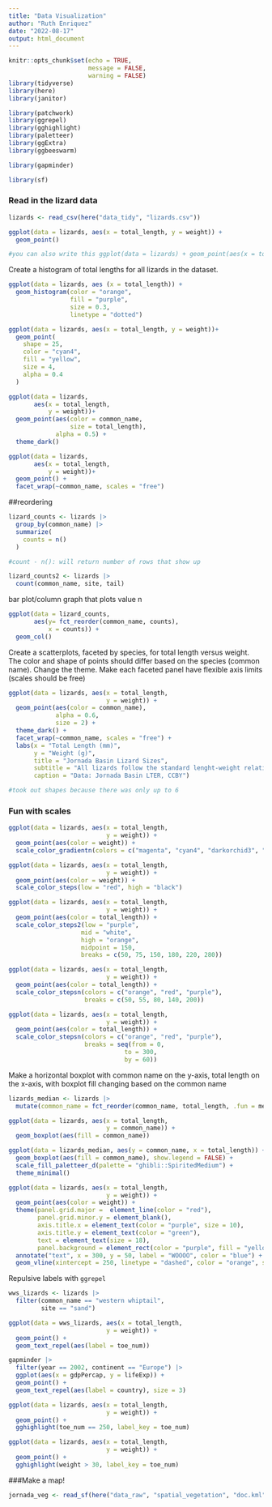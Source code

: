 ```yaml
---
title: "Data Visualization"
author: "Ruth Enriquez"
date: "2022-08-17"
output: html_document
---
```


```r
knitr::opts_chunk$set(echo = TRUE,
                      message = FALSE,
                      warning = FALSE)
library(tidyverse)
library(here)
library(janitor)

library(patchwork)
library(ggrepel)
library(gghighlight)
library(paletteer)
library(ggExtra)
library(ggbeeswarm)

library(gapminder)

library(sf)
```

### Read in the lizard data

```r
lizards <- read_csv(here("data_tidy", "lizards.csv"))
```

```r
ggplot(data = lizards, aes(x = total_length, y = weight)) +
  geom_point()

#you can also write this ggplot(data = lizards) + geom_point(aes(x = total_length, y = weight))
```

Create a histogram of total lengths for all lizards in the dataset.

```r
ggplot(data = lizards, aes (x = total_length)) +
  geom_histogram(color = "orange",
                 fill = "purple",
                 size = 0.3,
                 linetype = "dotted")
```

```r
ggplot(data = lizards, aes(x = total_length, y = weight))+
  geom_point(
    shape = 25,
    color = "cyan4",
    fill = "yellow",
    size = 4,
    alpha = 0.4
  )
```

```r
ggplot(data = lizards, 
       aes(x = total_length, 
           y = weight))+
  geom_point(aes(color = common_name,
                 size = total_length),
             alpha = 0.5) +
  theme_dark()
```


```r
ggplot(data = lizards, 
       aes(x = total_length, 
           y = weight))+
  geom_point() +
  facet_wrap(~common_name, scales = "free")
```

##reordering

```r
lizard_counts <- lizards |> 
  group_by(common_name) |> 
  summarize(
    counts = n()
  )

#count - n(): will return number of rows that show up

lizard_counts2 <- lizards |> 
  count(common_name, site, tail)
```

bar plot/column graph that plots value n

```r
ggplot(data = lizard_counts, 
       aes(y= fct_reorder(common_name, counts), 
           x = counts)) +
  geom_col()
```

Create a scatterplots, faceted by species, for total length versus weight. The color and shape of points should differ based on the species (common name). Change the theme. Make each faceted panel have flexible axis limits (scales should be free)

```r
ggplot(data = lizards, aes(x = total_length,
                           y = weight)) +
  geom_point(aes(color = common_name),
             alpha = 0.6,
             size = 2) +
  theme_dark() +
  facet_wrap(~common_name, scales = "free") +
  labs(x = "Total Length (mm)", 
       y = "Weight (g)",
       title = "Jornada Basin Lizard Sizes",
       subtitle = "All lizards follow the standard lenght-weight relationships, with Western Whiptails being largest",
       caption = "Data: Jornada Basin LTER, CCBY")

#took out shapes because there was only up to 6
```

### Fun with scales


```r
ggplot(data = lizards, aes(x = total_length,
                           y = weight)) +
  geom_point(aes(color = weight)) +
  scale_color_gradientn(colors = c("magenta", "cyan4", "darkorchid3", "dodgerblue", "green", "yellow"))
```

```r
ggplot(data = lizards, aes(x = total_length,
                           y = weight)) +
  geom_point(aes(color = weight)) +
  scale_color_steps(low = "red", high = "black")

ggplot(data = lizards, aes(x = total_length,
                           y = weight)) +
  geom_point(aes(color = total_length)) +
  scale_color_steps2(low = "purple",
                    mid = "white",
                    high = "orange",
                    midpoint = 150,
                    breaks = c(50, 75, 150, 180, 220, 280))

ggplot(data = lizards, aes(x = total_length,
                           y = weight)) +
  geom_point(aes(color = total_length)) +
  scale_color_stepsn(colors = c("orange", "red", "purple"),
                     breaks = c(50, 55, 80, 140, 200))

ggplot(data = lizards, aes(x = total_length,
                           y = weight)) +
  geom_point(aes(color = total_length)) +
  scale_color_stepsn(colors = c("orange", "red", "purple"),
                     breaks = seq(from = 0,
                                to = 300,
                                by = 60))
```

Make a horizontal boxplot with common name on the y-axis, total length on the x-axis, with boxplot fill changing based on the common name

```r
lizards_median <- lizards |> 
  mutate(common_name = fct_reorder(common_name, total_length, .fun = median))

ggplot(data = lizards, aes(x = total_length,
                           y = common_name)) +
  geom_boxplot(aes(fill = common_name))

ggplot(data = lizards_median, aes(y = common_name, x = total_length)) +
  geom_boxplot(aes(fill = common_name), show.legend = FALSE) +
  scale_fill_paletteer_d(palette = "ghibli::SpiritedMedium") +
  theme_minimal()
```

```r
ggplot(data = lizards, aes(x = total_length,
                           y = weight)) +
  geom_point(aes(color = weight)) +
  theme(panel.grid.major =  element_line(color = "red"),
        panel.grid.minor.y = element_blank(),
        axis.title.x = element_text(color = "purple", size = 10),
        axis.title.y = element_text(color = "green"),
        text = element_text(size = 18),
        panel.background = element_rect(color = "purple", fill = "yellow")) +
  annotate("text", x = 300, y = 50, label = "WOOOO", color = "blue") +
  geom_vline(xintercept = 250, linetype = "dashed", color = "orange", size = 4)
```

Repulsive labels with `ggrepel`

```r
wws_lizards <- lizards |> 
  filter(common_name == "western whiptail",
         site == "sand")

ggplot(data = wws_lizards, aes(x = total_length,
                           y = weight)) +
  geom_point() +
  geom_text_repel(aes(label = toe_num))

gapminder |> 
  filter(year == 2002, continent == "Europe") |> 
  ggplot(aes(x = gdpPercap, y = lifeExp)) +
  geom_point() +
  geom_text_repel(aes(label = country), size = 3)

ggplot(data = lizards, aes(x = total_length,
                           y = weight)) +
  geom_point() +
  gghighlight(toe_num == 250, label_key = toe_num)

ggplot(data = lizards, aes(x = total_length,
                           y = weight)) +
  geom_point() +
  gghighlight(weight > 30, label_key = toe_num)
```

###Make a map!

```r
jornada_veg <- read_sf(here("data_raw", "spatial_vegetation", "doc.kml"))


```

